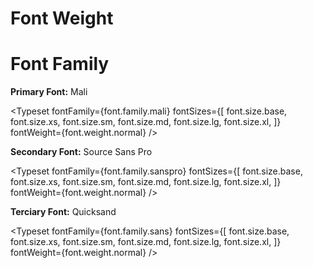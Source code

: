 

<Meta title="Tokens/Font" />

# Font Weight

<ThemeGamification />

<Typeset
  fontSizes={[font.size.base]}
  fontFamily={font.family.mali}
  fontWeight={font.weight.light}
  sampleText="Light Font Weight"
/>

<Typeset
  fontSizes={[font.size.base]}
  fontFamily={font.family.mali}
  fontWeight={font.weight.normal}
  sampleText="Normal Font Weight"
/>
<Typeset
  fontSizes={[font.size.base]}
  fontFamily={font.family.mali}
  fontWeight={font.weight.medium}
/>
<Typeset
  fontSizes={[font.size.base]}
  fontFamily={font.family.mali}
  fontWeight={font.weight.semibold}
  sampleText="Semibold Font Weight"
/>
<Typeset
  fontSizes={[font.size.base]}
  fontFamily={font.family.mali}
  fontWeight={font.weight.bold}
  sampleText="Bold Font Weight"
/>
<Typeset
  fontSizes={[font.size.base]}
  fontFamily={font.family.mali}
  fontWeight={font.weight.extrabold}
  sampleText="ExtraBold Font Weight"
/>
<Typeset
  fontSizes={[font.size.base]}
  fontFamily={font.family.mali}
  fontWeight={font.weight.black}
  sampleText="Black Font Weight"
/>

# Font Family

**Primary Font:** Mali

<Typeset
  fontFamily={font.family.mali}
  fontSizes={[
    font.size.base,
    font.size.xs,
    font.size.sm,
    font.size.md,
    font.size.lg,
    font.size.xl,
  ]}
  fontWeight={font.weight.normal}
/>

**Secondary Font:** Source Sans Pro

<Typeset
  fontFamily={font.family.sanspro}
  fontSizes={[
    font.size.base,
    font.size.xs,
    font.size.sm,
    font.size.md,
    font.size.lg,
    font.size.xl,
  ]}
  fontWeight={font.weight.normal}
/>

**Terciary Font:** Quicksand

<Typeset
  fontFamily={font.family.sans}
  fontSizes={[
    font.size.base,
    font.size.xs,
    font.size.sm,
    font.size.md,
    font.size.lg,
    font.size.xl,
  ]}
  fontWeight={font.weight.normal}
/>
